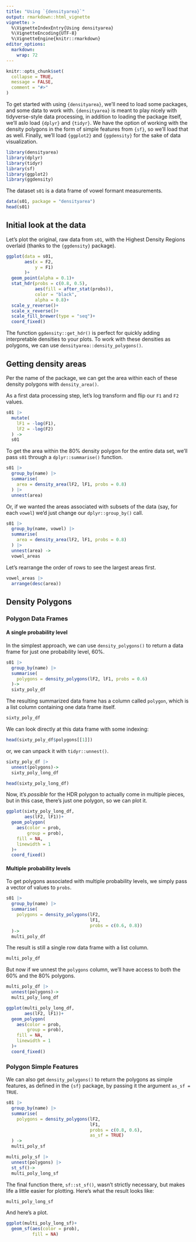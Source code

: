 ```yaml
---
title: "Using `{densityarea}`"
output: rmarkdown::html_vignette
vignette: >
  %\VignetteIndexEntry{Using densityarea}
  %\VignetteEncoding{UTF-8}
  %\VignetteEngine{knitr::rmarkdown}
editor_options: 
  markdown: 
    wrap: 72
---
```


```r
knitr::opts_chunk$set(
  collapse = TRUE,
  message = FALSE,
  comment = "#>"
)
```

To get started with using `{densityarea}`, we'll need to load some
packages, and some data to work with. `{densityarea}` is meant to play
nicely with tidyverse-style data processing, in addition to loading the
package itself, we'll aslo load `{dplyr}` and `{tidyr}`. We have the
option of working with the density polygons in the form of simple
features from `{sf}`, so we'll load that as well. Finally, we'll load
`{ggplot2}` and `{ggdensity}` for the sake of data visualization.

```r
library(densityarea)
library(dplyr)
library(tidyr)
library(sf)
library(ggplot2)
library(ggdensity)
```

The dataset `s01` is a data frame of vowel formant measurements.

```r
data(s01, package = "densityarea")
head(s01)
```

## Initial look at the data

Let's plot the original, raw data from `s01`, with the Highest Density
Regions overlaid (thanks to the `{ggdensity}` package).

```r
ggplot(data = s01,
       aes(x = F2,
           y = F1)
       )+
  geom_point(alpha = 0.1)+
  stat_hdr(probs = c(0.8, 0.5),
           aes(fill = after_stat(probs)),
           color = "black",
           alpha = 0.8)+
  scale_y_reverse()+
  scale_x_reverse()+
  scale_fill_brewer(type = "seq")+
  coord_fixed()
```

The function `ggdensity::get_hdr()` is perfect for quickly adding
interpretable densities to your plots. To work with these densities as
polygons, we can use `densityarea::density_polygons()`.

## Getting density areas

Per the name of the package, we can get the area within each of these
density polygons with `density_area()`.

As a first data processing step, let's log transform and flip our `F1`
and `F2` values.

```r
s01 |> 
  mutate(
    lF1 = -log(F1),
    lF2 = -log(F2)
  ) -> 
  s01
```

To get the area within the 80% density polygon for the entire data set,
we'll pass `s01` through a `dplyr::summarise()` function.

```r
s01 |> 
  group_by(name) |> 
  summarise(
    area = density_area(lF2, lF1, probs = 0.8)
  ) |> 
  unnest(area)
```

Or, if we wanted the areas associated with subsets of the data (say, for
each `vowel`) we'd just change our `dplyr::group_by()` call.

```r
s01 |> 
  group_by(name, vowel) |> 
  summarise(
    area = density_area(lF2, lF1, probs = 0.8)
  ) |> 
  unnest(area) ->
  vowel_areas
```

Let's rearrange the order of rows to see the largest areas first.

```r
vowel_areas |> 
  arrange(desc(area))
```

## Density Polygons

### Polygon Data Frames

#### A single probability level

In the simplest approach, we can use `density_polygons()` to return a
data frame for just one probability level, 60%.

```r
s01 |> 
  group_by(name) |> 
  summarise(
    polygons = density_polygons(lF2, lF1, probs = 0.6)
  )->
  sixty_poly_df
```

The resulting summarized data frame has a column called `polygon`, which
is a list column containing one data frame itself.\

```r
sixty_poly_df
```

We can look directly at this data frame with some indexing:

```r
head(sixty_poly_df$polygons[[1]])
```

or, we can unpack it with `tidyr::unnest()`.

```r
sixty_poly_df |> 
  unnest(polygons)->
  sixty_poly_long_df
```

```r
head(sixty_poly_long_df)
```

Now, it's *possible* for the HDR polygon to actually come in multiple
pieces, but in this case, there's just one polygon, so we can plot it.

```r
ggplot(sixty_poly_long_df,
       aes(lF2, lF1))+
  geom_polygon(
    aes(color = prob,
        group = prob),
    fill = NA,
    linewidth = 1
  )+
  coord_fixed()
```

#### Multiple probability levels

To get polygons associated with multiple probability levels, we simply
pass a vector of values to `probs`.

```r
s01 |> 
  group_by(name) |> 
  summarise(
    polygons = density_polygons(lF2, 
                                lF1, 
                                probs = c(0.6, 0.8))
  )->
  multi_poly_df
```

The result is still a single row data frame with a list column.

```r
multi_poly_df
```

But now if we unnest the `polygons` column, we'll have access to both
the 60% and the 80% polygons.

```r
multi_poly_df |> 
  unnest(polygons)->
  multi_poly_long_df
```

```r
ggplot(multi_poly_long_df,
       aes(lF2, lF1))+
  geom_polygon(
    aes(color = prob,
        group = prob),
    fill = NA,
    linewidth = 1
  )+
  coord_fixed()
```

### Polygon Simple Features

We can also get `density_polygons()` to return the polygons as simple
features, as defined in the `{sf}` package, by passing it the argument
`as_sf = TRUE`.

```r
s01 |> 
  group_by(name) |> 
  summarise(
    polygons = density_polygons(lF2,
                                lF1,
                                probs = c(0.8, 0.6),
                                as_sf = TRUE)
  ) ->
  multi_poly_sf

multi_poly_sf |> 
  unnest(polygons) |> 
  st_sf()->
  multi_poly_long_sf
```

The final function there, `sf::st_sf()`, wasn't strictly necessary, but
makes life a little easier for plotting. Here's what the result looks
like:

```r
multi_poly_long_sf
```

And here's a plot.

```r
ggplot(multi_poly_long_sf)+
  geom_sf(aes(color = prob),
          fill = NA)
```

